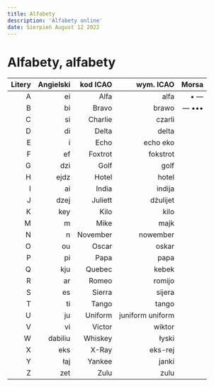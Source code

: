 ```yaml
---
title: Alfabety
description: 'Alfabety online'
date: Sierpień August 12 2022
---
```


# Alfabety, alfabety

| Litery | Angielski | kod ICAO |        wym. ICAO | Morsa |
| -----: | --------: | -------: | ---------------: | ----: |
|      A |        ei |     Alfa |             alfa |   • — |
|      B |        bi |    Bravo |            brawo | — ••• |
|      C |        si |  Charlie |           czarli |       |
|      D |        di |    Delta |            delta |       |
|      E |         i |     Echo |         echo eko |       |
|      F |        ef |  Foxtrot |         fokstrot |       |
|      G |       dzi |     Golf |             golf |       |
|      H |      ejdz |    Hotel |            hotel |       |
|      I |        ai |    India |           indija |       |
|      J |      dzej |  Juliett |         dżulijet |       |
|      K |       key |     Kilo |             kilo |       |
|      M |         m |     Mike |             majk |       |
|      N |         n | November |         nowember |       |
|      O |        ou |    Oscar |            oskar |       |
|      P |        pi |     Papa |             papa |       |
|      Q |       kju |   Quebec |            kebek |       |
|      R |        ar |    Romeo |           romijo |       |
|      S |        es |   Sierra |           sijera |       |
|      T |        ti |    Tango |            tango |       |
|      U |        ju |  Uniform | juniform uniform |       |
|      V |        vi |   Victor |           wiktor |       |
|      W |   dabiliu |  Whiskey |            łyski |       |
|      X |       eks |    X-Ray |          eks-rej |       |
|      Y |       łaj |   Yankee |            janki |       |
|      Z |       zet |     Zulu |             zulu |       |
